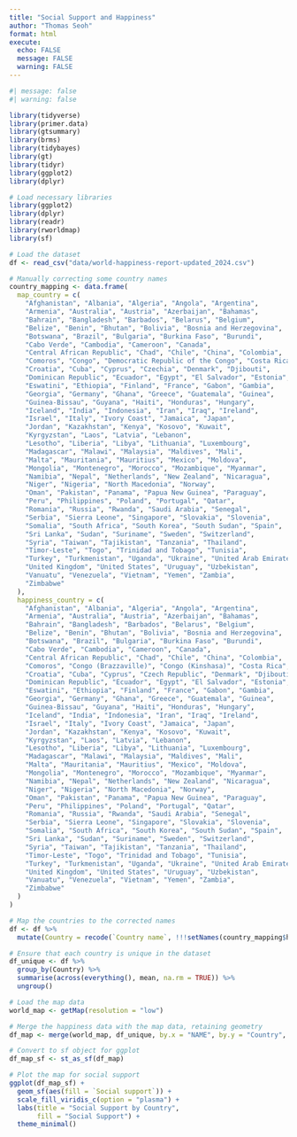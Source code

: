 ```yaml
---
title: "Social Support and Happiness"
author: "Thomas Seoh"
format: html
execute:
  echo: FALSE
  message: FALSE
  warning: FALSE
---
```


```r
#| message: false
#| warning: false

library(tidyverse)
library(primer.data)
library(gtsummary)
library(brms)
library(tidybayes)
library(gt)
library(tidyr)
library(ggplot2)
library(dplyr)
```

```r
# Load necessary libraries
library(ggplot2)
library(dplyr)
library(readr)
library(rworldmap)
library(sf)

# Load the dataset
df <- read_csv("data/world-happiness-report-updated_2024.csv")

# Manually correcting some country names
country_mapping <- data.frame(
  map_country = c(
    "Afghanistan", "Albania", "Algeria", "Angola", "Argentina", 
    "Armenia", "Australia", "Austria", "Azerbaijan", "Bahamas", 
    "Bahrain", "Bangladesh", "Barbados", "Belarus", "Belgium", 
    "Belize", "Benin", "Bhutan", "Bolivia", "Bosnia and Herzegovina", 
    "Botswana", "Brazil", "Bulgaria", "Burkina Faso", "Burundi", 
    "Cabo Verde", "Cambodia", "Cameroon", "Canada", 
    "Central African Republic", "Chad", "Chile", "China", "Colombia", 
    "Comoros", "Congo", "Democratic Republic of the Congo", "Costa Rica", 
    "Croatia", "Cuba", "Cyprus", "Czechia", "Denmark", "Djibouti", 
    "Dominican Republic", "Ecuador", "Egypt", "El Salvador", "Estonia", 
    "Eswatini", "Ethiopia", "Finland", "France", "Gabon", "Gambia", 
    "Georgia", "Germany", "Ghana", "Greece", "Guatemala", "Guinea", 
    "Guinea-Bissau", "Guyana", "Haiti", "Honduras", "Hungary", 
    "Iceland", "India", "Indonesia", "Iran", "Iraq", "Ireland", 
    "Israel", "Italy", "Ivory Coast", "Jamaica", "Japan", 
    "Jordan", "Kazakhstan", "Kenya", "Kosovo", "Kuwait", 
    "Kyrgyzstan", "Laos", "Latvia", "Lebanon", 
    "Lesotho", "Liberia", "Libya", "Lithuania", "Luxembourg", 
    "Madagascar", "Malawi", "Malaysia", "Maldives", "Mali", 
    "Malta", "Mauritania", "Mauritius", "Mexico", "Moldova", 
    "Mongolia", "Montenegro", "Morocco", "Mozambique", "Myanmar", 
    "Namibia", "Nepal", "Netherlands", "New Zealand", "Nicaragua", 
    "Niger", "Nigeria", "North Macedonia", "Norway", 
    "Oman", "Pakistan", "Panama", "Papua New Guinea", "Paraguay", 
    "Peru", "Philippines", "Poland", "Portugal", "Qatar", 
    "Romania", "Russia", "Rwanda", "Saudi Arabia", "Senegal", 
    "Serbia", "Sierra Leone", "Singapore", "Slovakia", "Slovenia", 
    "Somalia", "South Africa", "South Korea", "South Sudan", "Spain", 
    "Sri Lanka", "Sudan", "Suriname", "Sweden", "Switzerland", 
    "Syria", "Taiwan", "Tajikistan", "Tanzania", "Thailand", 
    "Timor-Leste", "Togo", "Trinidad and Tobago", "Tunisia", 
    "Turkey", "Turkmenistan", "Uganda", "Ukraine", "United Arab Emirates", 
    "United Kingdom", "United States", "Uruguay", "Uzbekistan", 
    "Vanuatu", "Venezuela", "Vietnam", "Yemen", "Zambia", 
    "Zimbabwe"
  ),
  happiness_country = c(
    "Afghanistan", "Albania", "Algeria", "Angola", "Argentina", 
    "Armenia", "Australia", "Austria", "Azerbaijan", "Bahamas", 
    "Bahrain", "Bangladesh", "Barbados", "Belarus", "Belgium", 
    "Belize", "Benin", "Bhutan", "Bolivia", "Bosnia and Herzegovina", 
    "Botswana", "Brazil", "Bulgaria", "Burkina Faso", "Burundi", 
    "Cabo Verde", "Cambodia", "Cameroon", "Canada", 
    "Central African Republic", "Chad", "Chile", "China", "Colombia", 
    "Comoros", "Congo (Brazzaville)", "Congo (Kinshasa)", "Costa Rica", 
    "Croatia", "Cuba", "Cyprus", "Czech Republic", "Denmark", "Djibouti", 
    "Dominican Republic", "Ecuador", "Egypt", "El Salvador", "Estonia", 
    "Eswatini", "Ethiopia", "Finland", "France", "Gabon", "Gambia", 
    "Georgia", "Germany", "Ghana", "Greece", "Guatemala", "Guinea", 
    "Guinea-Bissau", "Guyana", "Haiti", "Honduras", "Hungary", 
    "Iceland", "India", "Indonesia", "Iran", "Iraq", "Ireland", 
    "Israel", "Italy", "Ivory Coast", "Jamaica", "Japan", 
    "Jordan", "Kazakhstan", "Kenya", "Kosovo", "Kuwait", 
    "Kyrgyzstan", "Laos", "Latvia", "Lebanon", 
    "Lesotho", "Liberia", "Libya", "Lithuania", "Luxembourg", 
    "Madagascar", "Malawi", "Malaysia", "Maldives", "Mali", 
    "Malta", "Mauritania", "Mauritius", "Mexico", "Moldova", 
    "Mongolia", "Montenegro", "Morocco", "Mozambique", "Myanmar", 
    "Namibia", "Nepal", "Netherlands", "New Zealand", "Nicaragua", 
    "Niger", "Nigeria", "North Macedonia", "Norway", 
    "Oman", "Pakistan", "Panama", "Papua New Guinea", "Paraguay", 
    "Peru", "Philippines", "Poland", "Portugal", "Qatar", 
    "Romania", "Russia", "Rwanda", "Saudi Arabia", "Senegal", 
    "Serbia", "Sierra Leone", "Singapore", "Slovakia", "Slovenia", 
    "Somalia", "South Africa", "South Korea", "South Sudan", "Spain", 
    "Sri Lanka", "Sudan", "Suriname", "Sweden", "Switzerland", 
    "Syria", "Taiwan", "Tajikistan", "Tanzania", "Thailand", 
    "Timor-Leste", "Togo", "Trinidad and Tobago", "Tunisia", 
    "Turkey", "Turkmenistan", "Uganda", "Ukraine", "United Arab Emirates", 
    "United Kingdom", "United States", "Uruguay", "Uzbekistan", 
    "Vanuatu", "Venezuela", "Vietnam", "Yemen", "Zambia", 
    "Zimbabwe"
  )
)

# Map the countries to the corrected names
df <- df %>%
  mutate(Country = recode(`Country name`, !!!setNames(country_mapping$happiness_country, country_mapping$map_country)))

# Ensure that each country is unique in the dataset
df_unique <- df %>%
  group_by(Country) %>%
  summarise(across(everything(), mean, na.rm = TRUE)) %>%
  ungroup()

# Load the map data
world_map <- getMap(resolution = "low")

# Merge the happiness data with the map data, retaining geometry
df_map <- merge(world_map, df_unique, by.x = "NAME", by.y = "Country", all.x = TRUE)

# Convert to sf object for ggplot
df_map_sf <- st_as_sf(df_map)

# Plot the map for social support
ggplot(df_map_sf) +
  geom_sf(aes(fill = `Social support`)) +
  scale_fill_viridis_c(option = "plasma") +
  labs(title = "Social Support by Country",
       fill = "Social Support") +
  theme_minimal()

```



